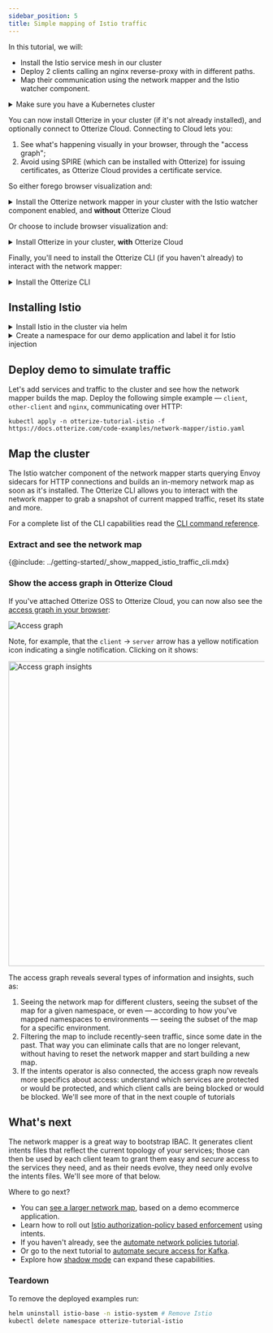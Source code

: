 ```yaml
---
sidebar_position: 5
title: Simple mapping of Istio traffic
---
```


In this tutorial, we will:

- Install the Istio service mesh in our cluster
- Deploy 2 clients calling an nginx reverse-proxy with in different paths.
- Map their communication using the network mapper and the Istio watcher component.

<details>
<summary>Make sure you have a Kubernetes cluster</summary>

Before you start, you need to have a Kubernetes cluster. Having a cluster with a [CNI](https://kubernetes.io/docs/concepts/extend-kubernetes/compute-storage-net/network-plugins/) that supports [NetworkPolicies](https://kubernetes.io/docs/concepts/services-networking/network-policies/) isn't required for this tutorial, but is recommended so that your cluster works with other tutorials.

{@include: ../_common/cluster-setup.md}
</details>

You can now install Otterize in your cluster (if it's not already installed), and optionally connect to Otterize Cloud. Connecting to Cloud lets you:
1. See what's happening visually in your browser, through the "access graph";
2. Avoid using SPIRE (which can be installed with Otterize) for issuing certificates, as Otterize Cloud provides a certificate service.

So either forego browser visualization and:

<details>
<summary>Install the Otterize network mapper in your cluster with the Istio watcher component enabled, and <b>without</b> Otterize Cloud</summary>

{@include: ../_common/install-otterize-istio-watcher.md}

</details>

Or choose to include browser visualization and:

<details>
<summary>Install Otterize in your cluster, <b>with</b> Otterize Cloud</summary>

####  Create an Otterize Cloud account

{@include: ../_common/create-account.md}

#### Install Otterize OSS, connected to Otterize Cloud

{@include: ../_common/install-otterize-from-cloud-with-enforcement.md}

</details>

Finally, you'll need to install the Otterize CLI (if you haven't already) to interact with the network mapper:

<details>
<summary>Install the Otterize CLI</summary>

{@include: ../_common/install-otterize-cli.md}

</details>

## Installing Istio
<details>
<summary>Install Istio in the cluster via helm</summary>

{@include: ../_common/install-istio.md}

</details>
<details>
<summary>Create a namespace for our demo application and label it for Istio injection</summary>

```shell
kubectl create namespace otterize-tutorial-istio
```
```shell
kubectl label namespace otterize-tutorial-istio istio-injection=enabled
```

</details>

## Deploy demo to simulate traffic

Let's add services and traffic to the cluster and see how the network mapper builds the map.
Deploy the following simple example &mdash; `client`, `other-client` and `nginx`, communicating over HTTP:
```shell
kubectl apply -n otterize-tutorial-istio -f https://docs.otterize.com/code-examples/network-mapper/istio.yaml
```

## Map the cluster

The Istio watcher component of the network mapper starts querying Envoy sidecars for HTTP connections and builds an
in-memory network map as soon as it's installed. The Otterize CLI allows you to interact with the network mapper to
grab a snapshot of current mapped traffic, reset its state and more.

For a complete list of the CLI capabilities read the [CLI command reference](/reference/cli/#network-mapper).

### Extract and see the network map

{@include: ../getting-started/_show_mapped_istio_traffic_cli.mdx}

### Show the access graph in Otterize Cloud

If you've attached Otterize OSS to Otterize Cloud, you can now also see the [access graph in your browser](https://app.otterize.com):

![Access graph](/img/quick-tutorials/network-mapper/otterize-tutorial-access-graph.png)

Note, for example, that the `client` &rightarrow; `server` arrow has a yellow notification icon indicating a single notification. Clicking on it shows:

<img src="/img/quick-tutorials/network-mapper/otterize-tutorial-access-graph-insights.png" alt="Access graph insights" width="600"/>

The access graph reveals several types of information and insights, such as:
1. Seeing the network map for different clusters, seeing the subset of the map for a given namespace, or even &mdash; according to how you've mapped namespaces to environments &mdash; seeing the subset of the map for a specific environment.
2. Filtering the map to include recently-seen traffic, since some date in the past. That way you can eliminate calls that are no longer relevant, without having to reset the network mapper and start building a new map.
3. If the intents operator is also connected, the access graph now reveals more specifics about access: understand which services are protected or would be protected, and which client calls are being blocked or would be blocked. We'll see more of that in the next couple of tutorials

## What's next

The network mapper is a great way to bootstrap IBAC. It generates client intents files that reflect
the current topology of your services; those can then be used by each client team to grant them easy
and *secure* access to the services they need, and as their needs evolve, they need only evolve
the intents files. We'll see more of that below.

Where to go next?

- You can [see a larger network map](/quick-visual-tutorials/visual-k8s-cluster-mapping), based on a demo ecommerce application.
- Learn how to roll out [Istio authorization-policy based enforcement](/quick-tutorials/k8s-istio-authorization-policies) using intents.
- If you haven't already, see the [automate network policies tutorial](/quick-tutorials/k8s-network-policies).
- Or go to the next tutorial to [automate secure access for Kafka](/quick-tutorials/k8s-kafka-mtls).
- Explore how [shadow mode](/quick-visual-tutorials/visual-ibac-network-policies) can expand these capabilities.

### Teardown

To remove the deployed examples run:

```bash
helm uninstall istio-base -n istio-system # Remove Istio
kubectl delete namespace otterize-tutorial-istio
```
